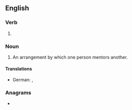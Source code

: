 ==English==

===Verb===
{{head|en|present participle}}

# {{present participle of|mentor|lang=en|nocat=1}}

===Noun===
{{en-noun}}

# An arrangement by which one person mentors another.

====Translations====
{{trans-top|one person mentoring another}}
* German: {{t+|de|Betreuung|f}}, {{t+|de|Coaching|n}}
{{trans-mid}}
{{trans-bottom}}

===Anagrams===
* {{anagrams|en|a=egimnnort|Remington}}